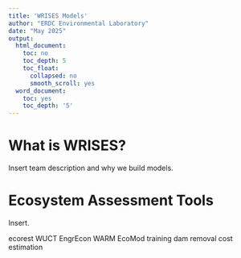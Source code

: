 ---
title: 'WRISES Models'
author: "ERDC Environmental Laboratory"
date: "May 2025"
output:
  html_document:
    toc: no
    toc_depth: 5
    toc_float:
      collapsed: no
      smooth_scroll: yes
  word_document:
    toc: yes
    toc_depth: '5'
---


# **What is WRISES?**

Insert team description and why we build models.


# **Ecosystem Assessment Tools**

Insert.

ecorest 
WUCT
EngrEcon
WARM
EcoMod training
dam removal cost estimation


